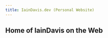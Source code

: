 ```yaml
---
title: IainDavis.dev (Personal Website)
---
```



## Home of IainDavis on the Web

<ProjectSummary/>
<ProjectLinks/>
<TechUsed/>

<DocCardList/>


[website]: https://iaindavis.dev "IainDavis.dev Developer Showcase website"
